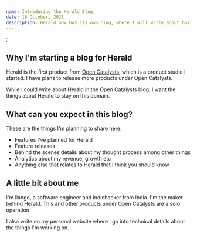 ```yaml
---
name: Introducing the Herald Blog
date: 16 October, 2021
description: Herald now has its own blog, where I will write about building Herald, feature releases, behind the scenes details, and more.
---
```


<NextSeo title='Title' description='A short description goes here.' />;

## Why I'm starting a blog for Herald

Herald is the first product from [Open Catalysts](https://opencatalysts.tech), which is a product studio I started. I have plans to release more products under Open Catalysts.

While I could write about Herald in the Open Catalysts blog, I want the things about Herald to stay on this domain.

## What can you expect in this blog?

These are the things I'm planning to share here:

-   Features I've planned for Herald
-   Feature releases
-   Behind the scenes details about my thought process among other things
-   Analytics about my revenue, growth etc
-   Anything else that relates to Herald that I think you should know

## A little bit about me

I'm Ilango, a software engineer and indiehacker from India. I'm the maker behind Herald. This and other products under Open Catalysts are a solo operation.

I also write on my personal website where I go into technical details about the things I'm working on.
